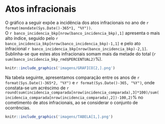 # Atos infracionais
O gráfico a seguir expõe a incidência dos atos infracionais no ano de `r format(mondate(Sys.Date()-365*1, "%Y"))`.    
O `r banco_incidencia_bkp[nrow(banco_incidencia_bkp),1]` apresenta o mais alto índice, seguido pelo `r banco_incidencia_bkp[nrow(banco_incidencia_bkp)-1,1]` e pelo ato infracional `r banco_incidencia_bkp[nrow(banco_incidencia_bkp)-2,1]`.    
Sublinha-se que estes atos infracionais somam mais da metade do total (`r sum(banco_incidencia_bkp_rmd$PERCENTUAL2)`%).
\leavevmode
\newline
\newline
\vspace{2cm}
```r
knitr::include_graphics('imagens/GRAFICO[2,].png')
```
\newpage
Na tabela seguinte, apresentamos comparação entre os anos de `r format(Sys.Date()-365*2, "%Y")` e `r format(Sys.Date()-365, "%Y")`, onde constata-se um acréscimo de `r round(sum(incidencia_comparada[nrow(incidencia_comparada),3]*100)/sum(incidencia_comparada[nrow(incidencia_comparada),2])-100,2)
`% no cometimento de atos infracionais, ao se considerar o conjunto de ocorrências.

```r
knitr::include_graphics('imagens/TABELA[1,].png')
```
\newpage
